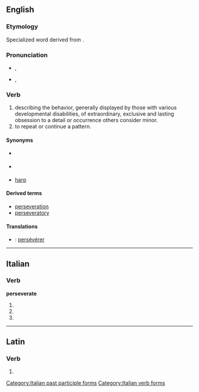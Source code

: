 ==English==

===Etymology===
Specialized word derived from {{suffix|persevere|ate}}.

===Pronunciation===
* {{a|UK}} {{IPA|/pɜː(ɹ)ˈsɛvə(ɹ̩)eɪt/}}, {{SAMPA|1=/p3:(r\)"sEv@(r\=)eIt/}}
* {{a|US}} {{IPA|/pɚˈsevəˌreːɪt/}}, {{SAMPA|/p@`sev@%re:It/}}

===Verb===
{{en-verb|perseverat|es}}

# describing the behavior, generally displayed by those with various developmental disabilities, of extraordinary, exclusive and lasting obsession to a detail or occurrence others consider minor.
# to repeat or continue a pattern.

====Synonyms====
* {{l|en|obsesses}} {{qualifier|excess attention or obsession}}
* {{l|en|keep on}} {{qualifier|to repeat}}
* [[harp#Verb|harp]] {{qualifier|to repeat; verb}}

====Derived terms====
* [[perseveration]]
* [[perseveratory]]

====Translations====
{{trans-top|behaviour of exclusive and lasting obsession to a detail others consider minor}}
{{trans-mid}}
{{trans-bottom}}

{{trans-top|to repeat or continue a pattern}}
{{trans-mid}}
{{trans-bottom}}
{{checktrans-top}}
* {{ttbc|fr}}: [[persévérer]]
{{trans-bottom}}

----

==Italian==

===Verb===
'''perseverate'''

# {{form of|[[second-person|Second-person]] [[plural]] [[present tense]]|perseverare|lang=it}}
# {{form of|Second-person plural [[imperative]]|perseverare|lang=it}}
# {{form of|[[feminine|Feminine]] plural|perseverato}}

[[Category:Italian past participle forms]]
[[Category:Italian verb forms]]

----

==Latin==

===Verb===
{{la-verb-form|persevērāte}}

# {{conjugation of|persevero|persevērō|2|p|pres|act|imp|lang=la}}
{{count page|[[Wiktionary:Page count]]}}